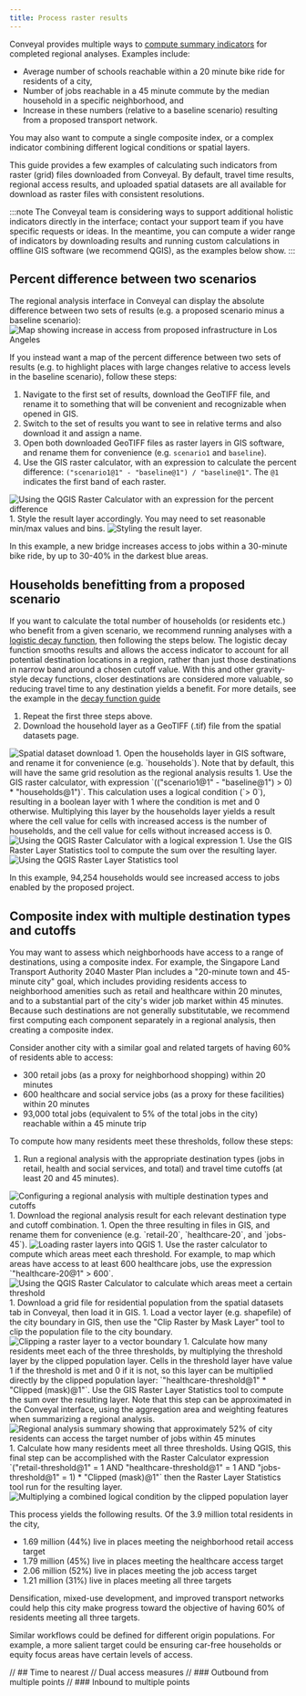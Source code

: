 ```yaml
---
title: Process raster results
---
```



Conveyal provides multiple ways to [compute summary indicators](/analysis/regional#measuring-aggregate-accessibility) for completed regional analyses. Examples include:
* Average number of schools reachable within a 20 minute bike ride for residents of a city,
* Number of jobs reachable in a 45 minute commute by the median household in a specific neighborhood, and
* Increase in these numbers (relative to a baseline scenario) resulting from a proposed transport network.

You may also want to compute a single composite index, or a complex indicator combining different logical conditions or spatial layers. 

This guide provides a few examples of calculating such indicators from raster (grid) files downloaded from Conveyal. By default, travel time results, regional access results, and uploaded spatial datasets are all available for download as raster files with consistent resolutions.

:::note
The Conveyal team is considering ways to support additional holistic indicators directly in the interface; contact your support team if you have specific requests or ideas. In the meantime, you can compute a wider range of indicators by downloading results and running custom calculations in offline GIS software (we recommend QGIS), as the examples below show. 
:::

## Percent difference between two scenarios

The regional analysis interface in Conveyal can display the absolute difference between two sets of results (e.g. a proposed scenario minus a baseline scenario):
<Image src="/img/custom-indicators/regional-comparison.png" alt="Map showing increase in access from proposed infrastructure in Los Angeles" />

If you instead want a map of the percent difference between two sets of results (e.g. to highlight places with large changes relative to access levels in the baseline scenario), follow these steps:

1. Navigate to the first set of results, download the GeoTIFF file, and rename it to something that will be convenient and recognizable when opened in GIS.
1. Switch to the set of results you want to see in relative terms and also download it and assign a name.
1. Open both downloaded GeoTIFF files as raster layers in GIS software, and rename them for convenience (e.g. `scenario1` and `baseline`).
1. Use the GIS raster calculator, with an expression to calculate the percent difference: `("scenario1@1" - "baseline@1") / "baseline@1"`. The `@1` indicates the first band of each raster.
<Image src="/img/custom-indicators/raster-calculator.png" alt="Using the QGIS Raster Calculator with an expression for the percent difference" />
1. Style the result layer accordingly. You may need to set reasonable min/max values and bins.
<Image src="/img/custom-indicators/percent-difference-result.png" alt="Styling the result layer." />

In this example, a new bridge increases access to jobs within a 30-minute bike ride, by up to 30-40% in the darkest blue areas.

## Households benefitting from a proposed scenario

If you want to calculate the total number of households (or residents etc.) who benefit from a given scenario, we recommend running analyses with a [logistic decay function](/learn-more/decay-functions#logistic-cdf), then following the steps below. The logistic decay function smooths results and allows the access indicator to account for all potential destination locations in a region, rather than just those destinations in narrow band around a chosen cutoff value. With this and other gravity-style decay functions, closer destinations are considered more valuable, so reducing travel time to any destination yields a benefit. For more details, see the example in the [decay function guide](/learn-more/decay-functions) 

1. Repeat the first three steps above.
1. Download the household layer as a GeoTIFF (.tif) file from the spatial datasets page.
<Image src="/img/custom-indicators/households.png" alt="Spatial dataset download" />
1. Open the households layer in GIS software, and rename it for convenience (e.g. `households`). Note that by default, this will have the same grid resolution as the regional analysis results
1. Use the GIS raster calculator, with expression `(("scenario1@1" - "baseline@1") > 0) * "households@1")`. This calculation uses a logical condition (`> 0`), resulting in a boolean layer with 1 where the condition is met and 0 otherwise. Multiplying this layer by the households layer yields a result where the cell value for cells with increased access is the number of households, and the cell value for cells without increased access is 0.
<Image src="/img/custom-indicators/raster-calculator-binary.png" alt="Using the QGIS Raster Calculator with a logical expression" />
1. Use the GIS Raster Layer Statistics tool to compute the sum over the resulting layer.
<Image src="/img/custom-indicators/raster-layer-statistics.png" alt="Using the QGIS Raster Layer Statistics tool" />

In this example, 94,254 households would see increased access to jobs enabled by the proposed project.

## Composite index with multiple destination types and cutoffs

You may want to assess which neighborhoods have access to a range of destinations, using a composite index. For example, the Singapore Land Transport Authority 2040 Master Plan includes a "20-minute town and 45-minute city" goal, which includes providing residents access to neighborhood amenities such as retail and healthcare within 20 minutes, and to a substantial part of the city's wider job market within 45 minutes. Because such destinations are not generally substitutable, we recommend first computing each component separately in a regional analysis, then creating a composite index.

Consider another city with a similar goal and related targets of having 60% of residents able to access:
* 300 retail jobs (as a proxy for neighborhood shopping) within 20 minutes
* 600 healthcare and social service jobs (as a proxy for these facilities) within 20 minutes
* 93,000 total jobs (equivalent to 5% of the total jobs in the city) reachable within a 45 minute trip

To compute how many residents meet these thresholds, follow these steps:

1. Run a regional analysis with the appropriate destination types (jobs in retail, health and social services, and total) and travel time cutoffs (at least 20 and 45 minutes).
<Image src="/img/custom-indicators/configure-regional.png" alt="Configuring a regional analysis with multiple destination types and cutoffs" />
1. Download the regional analysis result for each relevant destination type and cutoff combination.
1. Open the three resulting in files in GIS, and rename them for convenience (e.g. `retail-20`, `healthcare-20`, and `jobs-45`).
<Image src="/img/custom-indicators/composite-raster-load.png" alt="Loading raster layers into QGIS" />
1. Use the raster calculator to compute which areas meet each threshold. For example, to map which areas have access to at least 600 healthcare jobs, use the expression `"healthcare-20@1" > 600`.
<Image src="/img/custom-indicators/healthcare-threshold.png" alt="Using the QGIS Raster Calculator to calculate which areas meet a certain threshold" />
1. Download a grid file for residential population from the spatial datasets tab in Conveyal, then load it in GIS.
1. Load a vector layer (e.g. shapefile) of the city boundary in GIS, then use the "Clip Raster by Mask Layer" tool to clip the population file to the city boundary.
<Image src="/img/custom-indicators/clip-raster.png" alt="Clipping a raster layer to a vector boundary" />
1. Calculate how many residents meet each of the three thresholds, by multiplying the threshold layer by the clipped population layer. Cells in the threshold layer have value 1 if the threshold is met and 0 if it is not, so this layer can be multiplied directly by the clipped population layer: `"healthcare-threshold@1" * "Clipped (mask)@1"`. Use the GIS Raster Layer Statistics tool to compute the sum over the resulting layer.
Note that this step can be approximated in the Conveyal interface, using the aggregation area and weighting features when summarizing a regional analysis.
<Image src="/img/custom-indicators/job-access.png" alt="Regional analysis summary showing that approximately 52% of city residents can access the target number of jobs within 45 minutes" />
1. Calculate how many residents meet all three thresholds. Using QGIS, this final step can be accomplished with the Raster Calculator expression `("retail-threshold@1" = 1 AND "healthcare-threshold@1" = 1 AND "jobs-threshold@1" = 1) * "Clipped (mask)@1"` then the Raster Layer Statistics tool run for the resulting layer.
<Image src="/img/custom-indicators/combined-population.png" alt="Multiplying a combined logical condition by the clipped population layer" />

This process yields the following results. Of the 3.9 million total residents in the city,

* 1.69 million (44%) live in places meeting the neighborhood retail access target
* 1.79 million (45%) live in places meeting the healthcare access target
* 2.06 million (52%) live in places meeting the job access target
* 1.21 million (31%) live in places meeting all three targets

Densification, mixed-use development, and improved transport networks could help this city make progress toward the objective of having 60% of residents meeting all three targets. 

Similar workflows could be defined for different origin populations. For example, a more salient target could be ensuring car-free households or equity focus areas have certain levels of access.


// ## Time to nearest
// Dual access measures
// ### Outbound from multiple points
// ### Inbound to multiple points